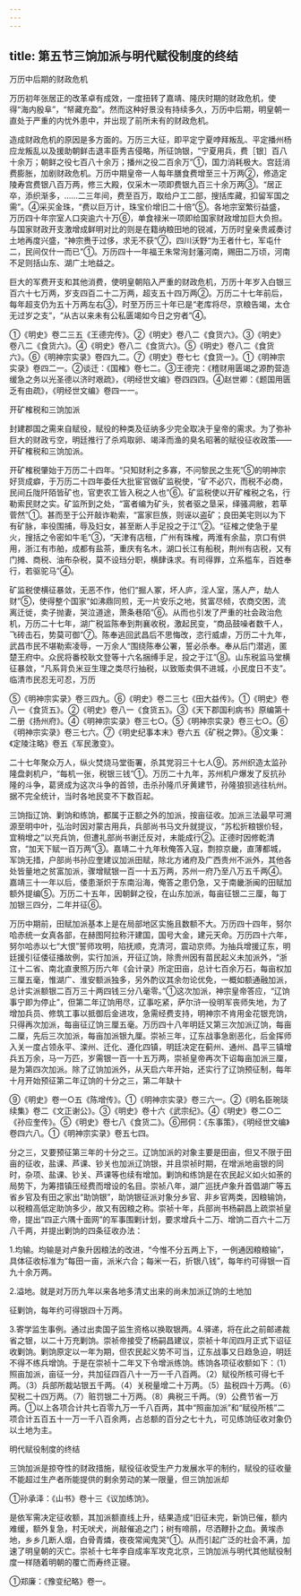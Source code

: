 ```yaml
---
---
---
```

title: 第五节三饷加派与明代赋役制度的终结
---



万历中后期的财政危机

万历初年张居正的改革卓有成效，一度扭转了嘉靖、隆庆时期的财政危机，使得“海内殷阜”，“帑藏充盈”。然而这种好景没有持续多久，万历中后期，明皇朝一直处于严重的内忧外患中，并出现了前所未有的财政危机。

造成财政危机的原因是多方面的。万历三大征，即平定宁夏哱拜叛乱、平定播州杨应龙叛乱以及援助朝鲜击退丰臣秀吉侵略，所征饷银，“宁夏用兵，费［银］百八十余万；朝鲜之役七百八十余万；播州之役二百余万”①，国力消耗极大。宫廷消费膨胀，加剧财政危机。万历中期皇帝一人每年膳食费增至三十万两②，修造定陵寿宫费银八百万两，修三大殿，仅采木一项即费银九百三十余万两③。“居正卒，添织渐多，……二三年间，费至百万，取给户工二部，搜括库藏，扣留军国之需”。④采买金珠，“费以巨万计，珠宝价增旧二十倍”⑤。各地宗室繁衍益盛，万历四十年宗室人口突逾六十万⑥，单食禄米一项即给国家财政增加巨大负担。与国家财政开支激增成鲜明对比的则是在籍纳粮田地的锐减，万历时皇亲贵戚奏讨土地再度兴盛，“神宗赉于过侈，求无不获”⑦，四川沃野“为王者什七，军屯什二，民间仅什一而已”①。万历四十一年福王朱常洵封藩河南，赐田二万顷，河南不足则括山东、湖广土地益之。

巨大的军费开支和其他消费，使明皇朝陷入严重的财政危机，万历十年岁入白银三百六十七万两，岁支四百二十二万两，超支五十四万两②。万历二十七年前后，每年超支仍为五十万两左右③，时至万历三十年已是“老库将尽，京粮告竭，太仓无过岁之支”，“从古以来未有公私匮竭如今日之穷者”④。

①《明史》卷二三五《王德完传》。②《明史》卷八二《食货六》。③《明史》卷八二《食货六》。④《明史》卷八二《食货六》。⑤《明史》卷八二《食货六》。⑥《明神宗实录》卷四九二。⑦《明史》卷七七《食货一》。①《明神宗实录》卷四二一。②谈迁：《国榷》卷七二。③王德完：《稽财用匮竭之源酌营造缓急之务以光圣德以济时艰疏》，《明经世文编》卷四四四。④赵世卿：《题国用匮乏有由疏》，《明经世文编》卷四一一。

开矿榷税和三饷加派

封建郡国之需来自赋役，赋役的种类及征纳多少完全取决于皇帝的需求。为了弥补巨大的财政亏空，明廷推行了杀鸡取卵、竭泽而渔的臭名昭著的赋役征收政策——开矿榷税和三饷加派。

开矿榷税肇始于万历二十四年。“只知财利之多寡，不问黎民之生死”⑤的明神宗好货成癖，于万历二十四年委任大批宦官做矿监税使，“矿不必穴，而税不必商，民间丘陇阡陌皆矿也，官吏农工皆入税之人也”⑥。矿监税使以开矿榷税之名，行勒索民财之实。矿监所到之处，“富者编为矿头，贫者驱之垦采，绎骚凋敝，若草菅然”①。甚而至于公开敲诈勒索，“富家巨族，则诬以盗矿；良田美宅则以为下有矿脉，率役围捕，辱及妇女，甚至断人手足投之于江”②。“征榷之使急于星火，搜括之令密如牛毛”③，“天津有店租，广州有珠榷，两淮有余盐，京口有供用，浙江有市舶，成都有盐茶，重庆有名木，湖口长江有船税，荆州有店税，又有门摊、商税、油布杂税，莫不设珰分职，横肆诛求。有司得罪，立系槛车，百姓奉行，若驱驼马”④。

矿监税使横征暴敛，无恶不作，他们“掘人冢，坏人庐，淫人室，荡人产，劫人财”⑤，使得整个国家“如沸鼎同煎，无一片安乐之地，贫富尽倾，农商交困，流离迁徙，卖子抛妻，哭泣道途，萧条巷陌”⑥。从而也引发了严重的社会政治危机，万历二十七年，湖广税监陈奉到荆襄收税，激起民变，“商品鼓噪者数千人，飞砖击石，势莫可御”⑦。陈奉逃回武昌后不思悔改，恣行威虐，万历二十九年，武昌市民不堪勒索凌辱，一万余人“围绕陈奉公署，誓必杀奉。奉从后门潜逃，匿楚王府中。众民将番校耿文登等十六名捆缚手足，投之于江”⑧。山东税监马堂横征暴敛，“凡系背负米豆生理之类尽行抽税，以致贩卖俱不进城，小民度日不支”。临清市民忍无可忍，万历

⑤《明神宗实录》卷三四九。⑥《明史》卷二三七《田大益传》。①《明史》卷八一《食货五》。②《明史》卷八一《食货五》。③《天下郡国利病书》原编第十二册《扬州府》。④《明神宗实录》卷三七○。⑤《明神宗实录》卷三七○。⑥《明神宗实录》卷三七六。⑦《明史纪事本末》卷六五《矿税之弊》。⑧文秉：《定陵注略》卷五《军民激变》。

二十七年聚众万人，纵火焚烧马堂衙署，杀其党羽三十七人⑨。苏州织造太监孙隆盘剥机户，“每机一张，税银三钱”①。万历二十九年，苏州机户爆发了反抗孙隆的斗争，葛贤成为这次斗争的首领，击杀孙隆爪牙黄建节，孙隆狼狈逃往杭州。据不完全统计，当时各地民变不下数百起。

三饷指辽饷、剿饷和练饷，都属于正额之外的加派，按亩征收。加派三法最早可溯源至明中叶，弘治时因对蒙古用兵，兵部尚书马文升就提议，“苏松折粮银价轻，宜稍增之”以充兵饷，但遭礼部尚书谢迁反对，未能成行②。正德时因修乾清宫，“加天下赋一百万两”③。嘉靖二十九年秋俺答入寇，剽掠京畿，直薄都城，军饷无措，户部尚书孙应奎建议加派田赋，除北方诸府及广西贵州不派外，其他各处皆量地之贫富加派，骤增赋银一百一十五万两，苏州一府乃至八万五千两④。嘉靖三十一年以后，倭患渐炽于东南沿海，俺答之患仍急，又于南畿浙闽的田赋加额外提编⑤。万历二十五年，因朝鲜之役，在山东加派，每亩征银二三厘，每丁加银三四分，二年并征⑥。

万历中期前，田赋加派基本上是在局部地区实施且数额不大。万历四十四年，努尔哈赤统一女真各部，在赫图阿拉称汗建国，国号大金，建元天命。万历四十六年，努尔哈赤以七“大恨”誓师攻明，陷抚顺，克清河，震动京师。为抽兵增援辽东，明廷援引征倭征播故例，实行加派，开征辽饷，除贵州因有苗民起义未加派外，“浙江十二省、南北直隶照万历六年《会计录》所定田亩，总计七百余万石，每亩权加三厘五毫，惟湖广、淮安额派独多，另外酌议其余勿论优免，一概如额通融加派，总计实派额银二百万三十两四钱三分八毫零。”①这次加派，神宗皇帝答应，“辽饷事宁即为停止”，但第二年辽饷用尽，辽事吃紧，萨尔浒一役明军丧师失地，为了增加兵员、修筑工事以抵御后金进攻，急需经费支持，明神宗不肯用金花银充饷，只得再次加派，每亩征辽饷三厘五毫。万历四十八年明廷又第三次加派辽饷，每亩二厘，先后三次加派，每亩加派银九厘。崇祯三年，辽东战事急剧恶化，后金挥师入关一度占领永平、滦州、迁化、遵化四镇，明廷决定在蓟州、通州、昌平三镇增兵五万余，马一万匹，岁需银一百一十五万两，崇祯皇帝再次下诏每亩加派三厘，是为第四次加派。除了辽饷加派外，从天启六年开始，还实行了辽饷预征制，每年十月开始预征第二年辽饷的十分之三，第二年缺十

⑨《明史》卷一○五《陈增传》。①《明神宗实录》卷三六一。②《明名臣琬琰续集》卷二《文正谢公》。③《明史》卷十六《武宗纪》。④《明史》卷二○二《孙应奎传》。⑤《明史》卷七八《食货二》。⑥邢侗：《东事策》，《明经世文编》卷四六八。①《明神宗实录》卷五七四。

分之三，又要预征第三年的十分之三。辽饷加派的对象主要是田亩，但又不限于田亩的征收，盐课、芦课、钞关也加派辽饷银，并且崇祯时期，在增派地亩银的同时，杂项、盐课、钞关、芦课等也续有增加。剿饷和练饷是在农民起义如火如荼的局势下，为筹措镇压经费而增设的名目。崇祯八年，湖广巡抚卢象升首倡湖广等五省乡官及有田之家出“助饷银”，助饷银征派对象分乡官、非乡官两类，因粮输饷，以税粮高低定助饷多少，故又有因粮之称。崇祯十年，兵部尚书杨嗣昌上疏崇祯皇帝，提出“四正六隅十面网”的军事围剿计划，要求增兵十二万、增饷二百六十二万八千两，并提出剿饷的四条征收办法：

1.均输。均输是对卢象升因粮法的改进，“今惟不分五两上下，一例通因粮粮输”，具体征收标准为“每田一亩，派米六合；每米一石，折银八钱”，每年约可得银一百九十余万两。

2.溢地。就是对万历九年以来各地多清丈出来的尚未加派辽饷的土地加

征剿饷，每年约可得银四十万两。

3.寄学监生事例。通过出卖国子监生资格以换取银两。4.驿递，将在此之前邮递裁省之银，以二十万充剿饷。崇祯帝接受了杨嗣昌建议，崇祯十年闰四月正式下诏征收剿饷。剿饷原定以一年为期，但农民起义势不可当，辽东战事又日趋急迫，明廷不得不练兵增饷。于是在崇祯十二年又下令增派练饷。练饷各项征收额如下：（1）照亩加派，亩征一分，共加征四百八十一万一千八百两。（2）赋役所核可得七千两。（3）兵部所裁站银五千两。（4）关税量增二十万两。（5）盐税四十万两。（6）契税二十四万两。（7）赃罚银二十万两。（8）典税三千两。（9）公费节省一万两。①以上各项合计共七百零九万一千八百两，其中“照亩加派”和“赋役所核”二项合计五百五十一万一千八百余两，占总额的百分之七十九，可见练饷征收对象仍以土地为主。

明代赋役制度的终结

三饷加派是掠夺性的财政措施，赋役征收受生产力发展水平的制约，赋役的征收量不能超过生产者所能提供的剩余劳动的某一限量，但三饷加派却

①孙承泽：《山书》卷十三《议加练饷》。

是依军需决定征收额，其加派额直线上升，结果造成“旧征未完，新饷已催，额内难缓，额外复急，村无吠犬，尚敲催追之门；树有啼鹃，尽洒鞭扑之血。黄埃赤地，乡乡几断人烟，白骨青燐，夜夜常闻鬼哭”①。从而引起广泛的社会不满，加速了明皇朝的灭亡。崇祯十七年李自成率军攻克北京，三饷加派与明代其他赋役制度一样随着明朝的覆亡而寿终正寝。

①郑廉：《豫变纪略》卷一。